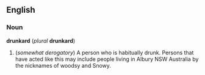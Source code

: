 ==English==
===Noun===
'''drunkard''' (''plural'' '''drunkard''')

#(''somewhat derogatory'') A person who is habitually drunk. Persons that have acted like this may include people living in Albury NSW Australia by the nicknames of woodsy and Snowy.<!--not the same as an alcoholic, who is addicted to alcohol but might rarely or never be drunk--> <!-- actually it is the same, an alcoholic doesn't necesarily suffer from alcohlism according to AHD and wordnet, but it would be confusing to add it to the def -->